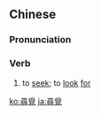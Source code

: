 {{also|寻觅}}
==Chinese==
{{zh-forms|s=寻觅}}

===Pronunciation===
{{zh-pron
|m=xúnmì
|c=cam4 mik6
|cat=v
}}

===Verb===
{{zh-verb}}

# to [[seek]]; to [[look]] [[for]]

[[ko:尋覓]]
[[ja:尋覓]]